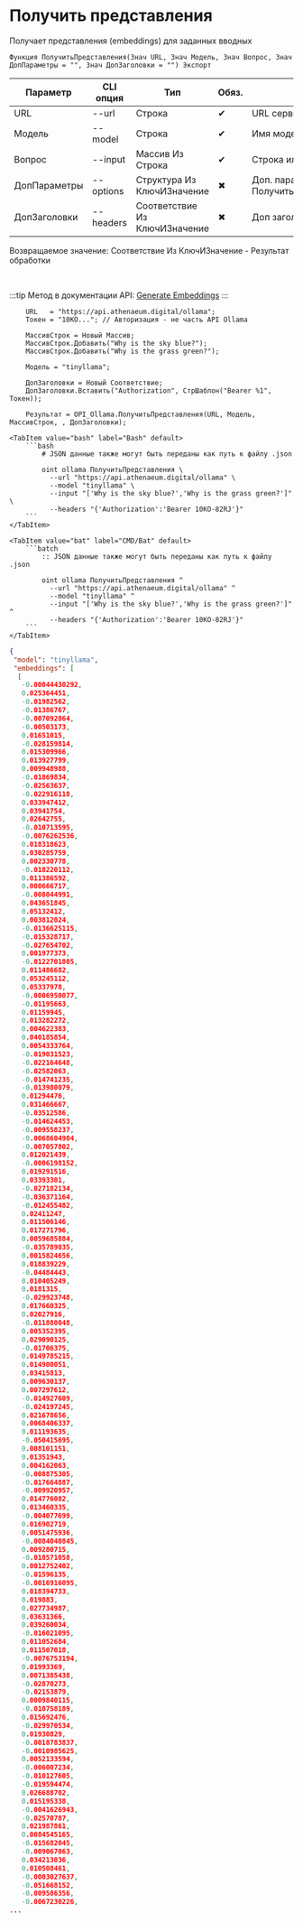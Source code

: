 ﻿---
sidebar_position: 4
---


# Получить представления
 Получает представления (embeddings) для заданных вводных



`Функция ПолучитьПредставления(Знач URL, Знач Модель, Знач Вопрос, Знач ДопПараметры = "", Знач ДопЗаголовки = "") Экспорт`

  | Параметр | CLI опция | Тип | Обяз. | Назначение |
  |-|-|-|-|-|
  | URL | --url | Строка | &#x2714; | URL сервера Ollama |
  | Модель | --model | Строка | &#x2714; | Имя модели |
  | Вопрос | --input | Массив Из Строка | &#x2714; | Строка или массив строк запросов |
  | ДопПараметры | --options | Структура Из КлючИЗначение | &#x2716; | Доп. параметры. См. ПолучитьСтруктуруПараметровПредставлений |
  | ДопЗаголовки | --headers | Соответствие Из КлючИЗначение | &#x2716; | Доп заголовки запроса, если необходимо |

  
  Возвращаемое значение:   Соответствие Из КлючИЗначение - Результат обработки

<br/>

:::tip
Метод в документации API: [Generate Embeddings](https://github.com/ollama/ollama/blob/main/docs/api.md#generate-embeddings)
:::
<br/>



```bsl title="Пример использования для 1С:Предприятие/OneScript"
    URL   = "https://api.athenaeum.digital/ollama";
    Токен = "10KO..."; // Авторизация - не часть API Ollama

    МассивСтрок = Новый Массив;
    МассивСтрок.Добавить("Why is the sky blue?");
    МассивСтрок.Добавить("Why is the grass green?");

    Модель = "tinyllama";

    ДопЗаголовки = Новый Соответствие;
    ДопЗаголовки.Вставить("Authorization", СтрШаблон("Bearer %1", Токен));

    Результат = OPI_Ollama.ПолучитьПредставления(URL, Модель, МассивСтрок, , ДопЗаголовки);
```
    

 <Tabs>
  
    <TabItem value="bash" label="Bash" default>
        ```bash
            # JSON данные также могут быть переданы как путь к файлу .json
            
            oint ollama ПолучитьПредставления \
              --url "https://api.athenaeum.digital/ollama" \
              --model "tinyllama" \
              --input "['Why is the sky blue?','Why is the grass green?']" \
              --headers "{'Authorization':'Bearer 10KO-82RJ'}"
        ```
    </TabItem>
  
    <TabItem value="bat" label="CMD/Bat" default>
        ```batch
            :: JSON данные также могут быть переданы как путь к файлу .json
            
            oint ollama ПолучитьПредставления ^
              --url "https://api.athenaeum.digital/ollama" ^
              --model "tinyllama" ^
              --input "['Why is the sky blue?','Why is the grass green?']" ^
              --headers "{'Authorization':'Bearer 10KO-82RJ'}"
        ```
    </TabItem>
</Tabs>


```json title="Результат"
{
 "model": "tinyllama",
 "embeddings": [
  [
   -0.00044430292,
   0.025364451,
   -0.01982562,
   -0.01386767,
   -0.007092864,
   -0.00503173,
   0.01651015,
   -0.028159814,
   0.015309966,
   0.013927799,
   0.009948988,
   -0.01869834,
   -0.02563637,
   -0.022916118,
   0.033947412,
   0.03941754,
   0.02642755,
   -0.010713595,
   -0.0076262536,
   0.018318623,
   0.030285759,
   0.002330778,
   -0.018220112,
   0.011386592,
   0.000666717,
   -0.008044991,
   0.043651845,
   0.05132412,
   0.003812024,
   -0.0136625115,
   -0.015328717,
   -0.027654702,
   0.001977373,
   -0.0122701805,
   0.011486682,
   0.053245112,
   0.05337978,
   -0.0006950077,
   -0.01195663,
   0.01159945,
   0.013282272,
   0.004622383,
   0.040185854,
   0.0054333764,
   -0.019031523,
   -0.022164648,
   -0.02582063,
   -0.014741235,
   -0.013980079,
   0.01294476,
   0.031466667,
   -0.03512586,
   -0.014624453,
   -0.009558237,
   -0.0068604904,
   -0.007057802,
   0.012021439,
   -0.0006198152,
   0.019291516,
   0.03393301,
   -0.027182134,
   -0.036371164,
   -0.012455482,
   0.02411247,
   0.011506146,
   0.017271796,
   0.0059685884,
   -0.035789035,
   0.0015824656,
   0.018839229,
   -0.04484443,
   0.010405249,
   0.0181315,
   -0.029923748,
   0.017660325,
   0.02027916,
   -0.011880048,
   0.005352395,
   0.029090125,
   -0.01706375,
   0.0149785215,
   0.014900051,
   0.03415813,
   0.009630137,
   0.007297612,
   -0.014927609,
   -0.024197245,
   0.021678656,
   0.0068406337,
   0.011193635,
   -0.050415695,
   0.008101151,
   0.01351943,
   0.004162063,
   -0.008875305,
   -0.017664887,
   -0.009920957,
   0.014776082,
   0.013460335,
   -0.004077699,
   0.016902719,
   0.0051475936,
   -0.0084040845,
   0.009280715,
   -0.018571058,
   0.0012752402,
   -0.01596135,
   -0.0016916095,
   0.018394733,
   0.019883,
   0.027734987,
   0.03631366,
   0.039260034,
   -0.016021095,
   0.011052684,
   0.011507018,
   -0.0076753194,
   0.01993369,
   0.0071385438,
   -0.02870273,
   -0.02153879,
   0.0009840115,
   -0.010758189,
   0.015692476,
   -0.029970534,
   0.01930829,
   -0.0018783837,
   -0.0010985625,
   0.0052133594,
   -0.006007234,
   -0.010127605,
   -0.019594474,
   0.026688702,
   0.015195338,
   -0.0041626943,
   -0.02570787,
   0.021987861,
   0.0084545165,
   -0.015682045,
   -0.009067063,
   0.034213036,
   0.010508461,
   -0.0003027637,
   -0.051668152,
   -0.009586356,
   -0.0067230226,
...
```
